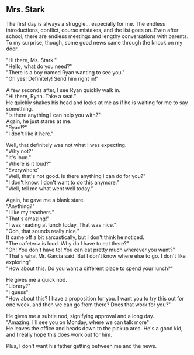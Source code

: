 ## Mrs. Stark

The first day is always a struggle… especially for me. The endless introductions, conflict, course mistakes, and the list goes on. Even after school, there are endless meetings and lengthy conversations with parents. To my surprise, though, some good news came through the knock on my door.

"Hi there, Ms. Stark."<br/>
"Hello, what do you need?"<br/>
"There is a boy named Ryan wanting to see you."<br/>
"Oh yes! Definitely! Send him right in!"<br/>

A few seconds after, I see Ryan quickly walk in.<br/>
"Hi there, Ryan. Take a seat."<br/>
He quickly shakes his head and looks at me as if he is waiting for me to say something.<br/>
"Is there anything I can help you with?"<br/>
Again, he just stares at me.<br/>
"Ryan!?"<br/>
"I don't like it here."

Well, that definitely was not what I was expecting.<br/>
"Why not?"<br/>
"It's loud."<br/>
"Where is it loud?"<br/>
"Everywhere"<br/>
"Well, that's not good. Is there anything I can do for you?"<br/>
"I don't know. I don't want to do this anymore."<br/>
"Well, tell me what went well today."

Again, he gave me a blank stare.<br/>
"Anything?"<br/>
"I like my teachers."<br/>
"That's amazing!"<br/>
"I was reading at lunch today. That was nice."<br/>
"Ooh, that sounds really nice."<br/>
It came off a bit sarcastically, but I don't think he noticed.<br/>
"The cafeteria is loud. Why do I have to eat there?"<br/>
"Oh! You don't have to! You can eat pretty much wherever you want?"<br/>
"That's what Mr. Garcia said. But I don't know where else to go. I don't like exploring"<br/>
"How about this. Do you want a different place to spend your lunch?"

He gives me a quick nod.<br/>
"Library?"<br/>
"I guess"<br/>
"How about this? I have a proposition for you. I want you to try this out for one week, and then we can go from there? Does that work for you?"

He gives me a subtle nod, signifying approval and a long day.<br/>
"Amazing. I'll see you on Monday, where we can talk more"<br/>
He leaves the office and heads down to the pickup area. He's a good kid, and I really hope this does work out for him. 

Plus, I don't want his father getting between me and the news.